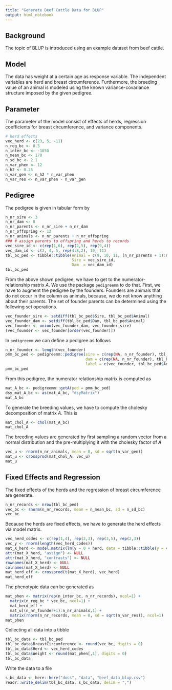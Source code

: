 ```yaml
---
title: "Generate Beef Cattle Data for BLUP"
output: html_notebook
---
```



## Background
The topic of BLUP is introduced using an example dataset from beef cattle. 


## Model
The data has weight at a certain age as response variable. The independent variables are herd and breast circumference. Furthermore, the breeding value of an animal is modeled using the known variance-covariance structure imposed by the given pedigree.


## Parameter
The parameter of the model consist of effects of herds, regression coefficients for breast circumference, and variance components.

```r
# herd effects
vec_herd <- c(23, 5, -11)
n_reg_bc <- 8.5
n_inter_bc <- -1050
n_mean_bc <- 170
n_sd_bc <- 2.1
n_var_phen <- 12
n_h2 <- 0.25
n_var_gen <- n_h2 * n_var_phen
n_var_res <- n_var_phen - n_var_gen
```



## Pedigree
The pedigree is given in tabular form by 

```r
n_nr_sire <- 3
n_nr_dam <- 8
n_nr_parents <- n_nr_sire + n_nr_dam
n_nr_offspring <- 12
n_nr_animals <- n_nr_parents + n_nr_offspring
### # assign parents to offspring and herds to records
vec_sire_id <- c(rep(1,6), rep(2,5), rep(9,4))
vec_dam_id <- c(3, 4, 5, rep(4:8,2), 10, 11)
tbl_bc_ped <- tibble::tibble(Animal = c(9, 10, 11, (n_nr_parents + 1):n_nr_animals),
                             Sire = vec_sire_id,
                             Dam  = vec_dam_id) 
tbl_bc_ped
```

From the above shown pedigree, we have to get to the numerator-relationship matrix $A$. We use the package `pedigreemm` to do that. First, we have to augment the pedigree by the founders. Founders are animals that do not occur in the column as animals, because, we do not know anything about their parents. The set of founder parents can be determined using the following set operations.

```r
vec_founder_sire <- setdiff(tbl_bc_ped$Sire, tbl_bc_ped$Animal)
vec_founder_dam <- setdiff(tbl_bc_ped$Dam, tbl_bc_ped$Animal)
vec_founder <- union(vec_founder_dam, vec_founder_sire)
(vec_founder <- vec_founder[order(vec_founder)])
```

In `pedigreemm` we can define a pedigree as follows

```r
n_nr_founder <- length(vec_founder)
pmm_bc_ped <- pedigreemm::pedigree(sire = c(rep(NA, n_nr_founder), tbl_bc_ped$Sire),
                                   dam = c(rep(NA, n_nr_founder), tbl_bc_ped$Dam),
                                   label = c(vec_founder, tbl_bc_ped$Animal))
pmm_bc_ped
```

From this pedigree, the numerator relationship matrix is computed as

```r
mat_A_bc <- pedigreemm::getA(ped = pmm_bc_ped)
dsy_mat_A_bc <- as(mat_A_bc, "dsyMatrix")
mat_A_bc
```

To generate the breeding values, we have to compute the cholesky decomposition of matrix $A$. This is

```r
mat_chol_A <- chol(mat_A_bc)
mat_chol_A
```

The breeding values are generated by first sampling a random vector from a normal distribution and the pre-multiplying it with the cholesky factor of $A$

```r
vec_u <- rnorm(n_nr_animals, mean = 0, sd = sqrt(n_var_gen))
mat_u <- crossprod(mat_chol_A, vec_u)
mat_u
```

## Fixed Effects and Regression
The fixed effects of the herds and the regression of breast circumference are generate.

```r
n_nr_records <- nrow(tbl_bc_ped)
vec_bc <- rnorm(n_nr_records, mean = n_mean_bc, sd = n_sd_bc)
vec_bc
```

Because the herds are fixed effects, we have to generate the herd effects via model matrix.

```r
vec_herd_codes <- c(rep(1,4), rep(2,3), rep(3,5), rep(2,3))
vec_y <- rnorm(length(vec_herd_codes))
mat_X_herd <- model.matrix(lm(y ~ 0 + herd, data = tibble::tibble(y = vec_y, herd = as.factor(vec_herd_codes))))
attr(mat_X_herd, "assign") <- NULL
attr(mat_X_herd, "contrasts") <- NULL
rownames(mat_X_herd) <- NULL
colnames(mat_X_herd) <- NULL
mat_herd_eff <- crossprod(t(mat_X_herd), vec_herd)
mat_herd_eff
```

The phenotypic data can be generated as

```r
mat_phen <- matrix(rep(n_inter_bc, n_nr_records), ncol=1) + 
  matrix(n_reg_bc * vec_bc, ncol=1) + 
  mat_herd_eff + 
  mat_u[(n_nr_founder+1):n_nr_animals,1] + 
  matrix(rnorm(n_nr_records, mean = 0, sd = sqrt(n_var_res)), ncol=1)
mat_phen
```

Collecting all data into a tibble

```r
tbl_bc_data <- tbl_bc_ped
tbl_bc_data$BreastCircumference <- round(vec_bc, digits = 0)
tbl_bc_data$Herd <- vec_herd_codes
tbl_bc_data$Weight <- round(mat_phen[,1], digits = 0)
tbl_bc_data
```

Write the data to a file

```r
s_bc_data <- here::here("docs", "data", "beef_data_blup.csv")
readr::write_delim(tbl_bc_data, s_bc_data, delim = ",")
```

